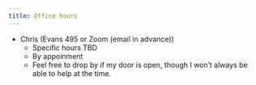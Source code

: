 ```yaml
---
title: Office hours
---
```


  - Chris (Evans 495 or Zoom (email in advance))
     - Specific hours TBD
     - By appoinment
     - Feel free to drop by if my door is open, though I won't always be able to help at the time.

